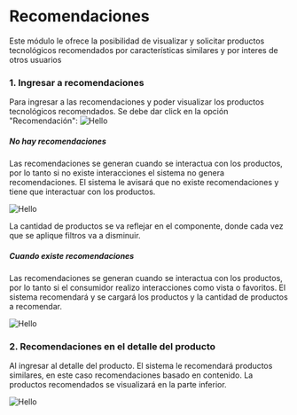 
# **Recomendaciones**

Este módulo le ofrece la posibilidad de visualizar y solicitar productos tecnológicos recomendados por características similares y por interes de otros usuarios

### 1. Ingresar a recomendaciones

Para ingresar a las recomendaciones y poder visualizar los productos tecnológicos recomendados. Se debe dar click en la opción "Recomendación":
![Hello](assets/images/pantalla_ir_recomendacion.png)

##### No hay recomendaciones

Las recomendaciones se generan cuando se interactua con los productos, por lo tanto si no existe interacciones el sistema no genera recomendaciones. El sistema le avisará que no existe recomendaciones y tiene que interactuar con los productos.

![Hello](assets/images/pantalla_no_recomendaciones.png)

<Callout type="info">
  La cantidad de productos se va reflejar en el componente, donde cada vez que
  se aplique filtros va a disminuir.
</Callout>

##### Cuando existe recomendaciones

Las recomendaciones se generan cuando se interactua con los productos, por lo tanto si el consumidor realizo interacciones como vista o favoritos. El sistema recomendará y se cargará los productos y la cantidad de productos a recomendar.

![Hello](assets/images/pantalla_recomendaciones_contenido.png)

### 2. Recomendaciones en el detalle del producto

Al ingresar al detalle del producto. El sistema le recomendará productos similares, en este caso recomendaciones basado en contenido. La productos recomendados se visualizará en la parte inferior.

![Hello](assets/images/pantalla_detalle_producto_recomendaciones.png)
